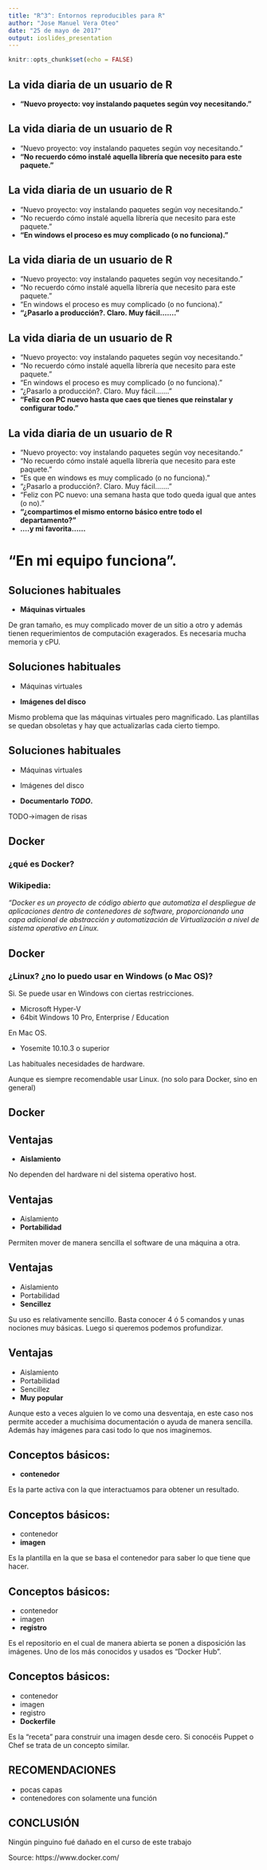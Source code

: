 ---
title: "R^3^: Entornos reproducibles para R"
author: "Jose Manuel Vera Oteo"
date: "25 de mayo de 2017"
output: ioslides_presentation
---

```{r setup, include=FALSE}
knitr::opts_chunk$set(echo = FALSE)
```

## La vida diaria de un usuario de R

- **"Nuevo proyecto: voy instalando paquetes según voy necesitando."**


## La vida diaria de un usuario de R

- "Nuevo proyecto: voy instalando paquetes según voy necesitando."
- **"No recuerdo cómo instalé aquella librería que necesito para este paquete."**

## La vida diaria de un usuario de R

- "Nuevo proyecto: voy instalando paquetes según voy necesitando."
- "No recuerdo cómo instalé aquella librería que necesito para este paquete."
- **"En windows el proceso es muy complicado (o no funciona)."**

## La vida diaria de un usuario de R

- "Nuevo proyecto: voy instalando paquetes según voy necesitando."
- "No recuerdo cómo instalé aquella librería que necesito para este paquete."
- "En windows el proceso es muy complicado (o no funciona)."
- **"¿Pasarlo a producción?. Claro. Muy fácil......."**

## La vida diaria de un usuario de R

- "Nuevo proyecto: voy instalando paquetes según voy necesitando."
- "No recuerdo cómo instalé aquella librería que necesito para este paquete."
- "En windows el proceso es muy complicado (o no funciona)."
- "¿Pasarlo a producción?. Claro. Muy fácil......."
- **"Feliz con PC nuevo hasta que caes que tienes que reinstalar y configurar todo."**

## La vida diaria de un usuario de R

- "Nuevo proyecto: voy instalando paquetes según voy necesitando."
- "No recuerdo cómo instalé aquella librería que necesito para este paquete."
- "Es que en windows es muy complicado (o no funciona)."
- "¿Pasarlo a producción?. Claro. Muy fácil......."
- "Feliz con PC nuevo: una semana hasta que todo queda igual que antes (o no)."
- **"¿compartimos el mismo entorno básico entre todo el departamento?"**
- **....y mi favorita......**

# "En mi equipo funciona".

## Soluciones habituales

- **Máquinas virtuales**

De gran tamaño, es muy complicado mover de un sitio a otro y además tienen 
requerimientos de computación exagerados. Es necesaria mucha memoria y cPU.

## Soluciones habituales

- Máquinas virtuales

- **Imágenes del disco**

Mismo problema que las máquinas virtuales pero magnificado. Las plantillas se
quedan obsoletas y hay que actualizarlas cada cierto tiempo.

## Soluciones habituales

- Máquinas virtuales

- Imágenes del disco

- **Documentarlo *TODO*.** 

 TODO->imagen de risas 

## Docker

### ¿qué es Docker?

### Wikipedia:
*"Docker es un proyecto de código abierto que automatiza el despliegue de aplicaciones dentro de contenedores de software, proporcionando una capa adicional de abstracción y automatización de Virtualización a nivel de sistema operativo en Linux.*

## Docker

### ¿Linux? ¿no lo puedo usar en Windows (o Mac OS)?

Si. Se puede usar en Windows con ciertas restricciones.

- Microsoft Hyper-V
- 64bit Windows 10 Pro, Enterprise / Education 

En Mac OS.

- Yosemite 10.10.3 o superior

Las habituales necesidades de hardware.

Aunque es siempre recomendable usar Linux. (no solo para Docker, sino en general)

## Docker


## Ventajas

- **Aislamiento**

No dependen del hardware ni del sistema operativo host.

## Ventajas

- Aislamiento
- **Portabilidad**

Permiten mover de manera sencilla el software de una máquina a otra.

## Ventajas

- Aislamiento
- Portabilidad
- **Sencillez**

Su uso es relativamente sencillo. Basta conocer 4 ó 5 comandos y unas nociones
muy básicas. Luego si queremos podemos profundizar.

## Ventajas

- Aislamiento
- Portabilidad
- Sencillez
- **Muy popular**

Aunque esto a veces alguien lo ve como una desventaja, en este caso nos
permite acceder a muchísima documentación o ayuda de manera sencilla.
Además hay imágenes para casi todo lo que nos imaginemos.

## Conceptos básicos:

- **contenedor**

Es la parte activa con la que interactuamos para obtener un resultado.

## Conceptos básicos:

- contenedor
- **imagen**

Es la plantilla en la que se basa el contenedor para saber lo que tiene que hacer.


## Conceptos básicos:

- contenedor
- imagen
- **registro**

Es el repositorio en el cual de manera abierta se ponen a disposición las imágenes.
Uno de los más conocidos y usados es "Docker Hub".

## Conceptos básicos:

- contenedor
- imagen
- registro
- **Dockerfile**

Es la "receta" para construir una imagen desde cero. Si conocéis Puppet o Chef 
se trata de un concepto similar.

## RECOMENDACIONES

- pocas capas
- contenedores con solamente una función


## CONCLUSIÓN

Ningún pinguino fué dañado en el curso de este trabajo

Source: https://www.docker.com/
